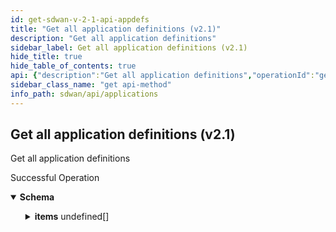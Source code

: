 ```yaml
---
id: get-sdwan-v-2-1-api-appdefs
title: "Get all application definitions (v2.1)"
description: "Get all application definitions"
sidebar_label: Get all application definitions (v2.1)
hide_title: true
hide_table_of_contents: true
api: {"description":"Get all application definitions","operationId":"get-sdwan-v2.1-api-appdefs","responses":{"200":{"content":{"application/json":{"schema":{"allOf":[{"properties":{"count":{"format":"int32","type":"integer"},"id":{"type":"string"},"type":{"type":"string"}}},{"properties":{"items":{"items":{"properties":{"abbreviation":{"description":"Abbreviation: Size(max = 5, error = APPDEF_CONFIG_INVALID_ABBREVIATION: Abbreviation must not exceed 5 characters., min = 0) ","type":"string"},"aggregate_flows":{"description":"Aggregate Flows","type":"boolean"},"app_type":{"description":"App Type: ValidateString(allowNull = false, error = APPDEF_CONFIG_INVALID_TYPE: Only Custom app allowed to create/update., values = [custom]) ","type":"string"},"category":{"description":"Category: ValidateEnum(enumClass = classOf[AppCategory], error = APPDEF_CONFIG_INVALID_CATEGORY: Application category is invalid., nullAllowed = true) ","enum":["anonymity","anti-virus","auth","backup","cad","collaboration","conference","crm","db-mgmt","email","enterprise","file-sharing","file-system","file-transfer","gaming","intercomm","logging","management","messaging","net-discovery","net-mgmt","net-monitor","news-server","notification","p2p","printing","proxy","recreational","remote-desk","remote-mgmt","replication","routing","saas","secure-browsing","storage","streaming","tunnel","utility","voip","wan-opt","web-browsing","wireless-mgmt","ip-protocol","multicast","security","i23v5","printer","default"],"type":"string"},"conn_idle_timeout":{"description":"Conn Idle Timeout: DecimalMin(inclusive = true, error = APPDEF_CONFIG_INVALID_TIMEOUT: Application connection timeout should be in between 0-44000, value = 0) DecimalMax(inclusive = true, error = APPDEF_CONFIG_INVALID_TIMEOUT: Application connection timeout should be in between 0-44000, value = 44000) ","format":"int32","type":"integer"},"description":{"description":"Description: Size(max = 256, error = DESCRIPTION_EXCEEDS_LIMIT: Description length exceeds limit, min = 0) ","type":"string"},"display_name":{"description":"Display Name: NotBlank(error = APPDEF_CONFIG_INVALID_DISPLAYNAME: Application display name is required and cannot be null.) Size(max = 64, error = APPDEF_CONFIG_INVALID_DISPLAYNAME: Application display name is required and cannot be null., min = 0) ","type":"string"},"domains":{"description":"Domains: ListString(allowDuplicate = false, allowEmpty = true, allowNull = true, length = 256, listMaxSize = 16, error = APPDEF_CONFIG_INVALID_DOMAIN_LIST: Application domain list is invalid. Maximum 16 valid domains are allowed and each domain should not exceed 253 characters., noTrim = false, regex = (?=^.{4,253}$)((^((?!-)[a-zA-Z0-9-]{1,63}(?<!-)))|(^((?!-)[a-zA-Z0-9-]{1,63}(?<!-)\\\\.)+)([a-zA-Z]{2,63}))([:])?([0-9]{1,4}|[1-5][0-9]{4}|6[0-4][0-9]{3}|65[0-4][0-9]{2}|655[0-2][0-9]|6553[0-5])?$, required = false) ","items":{"description":"Domains","type":"string"},"type":"array"},"id":{"description":"Id","type":"string"},"ingress_traffic_pct":{"description":"Ingress Traffic Pct: Required(message = required) DecimalMin(inclusive = true, error = APPDEF_CONFIG_INVALID_INGRESS: Application ingress traffic percentage should be in between 1-99, value = 1) DecimalMax(inclusive = true, error = APPDEF_CONFIG_INVALID_INGRESS: Application ingress traffic percentage should be in between 1-99, value = 99) ","format":"int32","type":"integer"},"ip_rules":{"description":"Ip Rules: Valid Size(max = 16, error = APPDEF_CONFIG_MAX_SIZE_EXCEED: Allowed max size is 16 for each of them - tcp_rules, ip_rules and udp_rules., min = 0) ","items":{"type":"object"},"type":"array"},"order_number":{"description":"Order Number: Range(max = 65535L, error = APPDEF_CONFIG_INVALID_ORDER_NUMBER: Order number should be between 1-65535, min = 1L) ","format":"int32","type":"integer"},"overrides_allowed":{"description":"Overrides Allowed","type":"boolean"},"path_affinity":{"description":"Path Affinity: ValidateEnum(enumClass = classOf[PathAffinity], error = APPDEF_CONFIG_INVALID_PATHAFFINITY: Application path affinity is invalid. Only none, weak, strict is allowed., nullAllowed = false) ","enum":["none","weak","strict"],"type":"string"},"session_timeout":{"description":"Session Timeout: Range(max = 44000L, error = APPDEF_CONFIG_INVALID_SESSION_TIMEOUT: Application session timeout should be in between 0-44000, min = 0L) ","format":"int32","type":"integer"},"system_app_overridden":{"description":"System App Overridden","type":"boolean"},"tags":{"description":"Tags: ListString(allowDuplicate = false, allowEmpty = true, allowNull = true, length = 128, listMaxSize = 10, error = INVALID_TAG: Maximum 10 Unique tags of length 1024 each are allowed, noTrim = false, regex = [^,\\\\s]+, required = false) ","items":{"description":"Tags","type":"string"},"type":"array"},"tcp_rules":{"description":"Tcp Rules: Valid Size(max = 16, error = APPDEF_CONFIG_MAX_SIZE_EXCEED: Allowed max size is 16 for each of them - tcp_rules, ip_rules and udp_rules., min = 0) ","items":{"type":"string"},"type":"array"},"transfer_type":{"description":"Transfer Type: ValidateString(allowNull = false, error = APPDEF_CONFIG_INVALID_TRANSFER_TYPE: Application transfer type is invalid. Only transactional, bulk, rt-audio, rt-video is allowed., values = [transactional, bulk, rt-audio, rt-video]) ","type":"string"},"udp_rules":{"description":"Udp Rules: Valid Size(max = 16, error = APPDEF_CONFIG_MAX_SIZE_EXCEED: Allowed max size is 16 for each of them - tcp_rules, ip_rules and udp_rules., min = 0) ","items":{"type":"object"},"type":"array"}},"required":["app_type","transfer_type","display_name","ingress_traffic_pct","path_affinity"]},"type":"array"}},"type":"object"}]}}},"description":"Successful Operation"}},"tags":["Applications"],"method":"get","path":"/sdwan/v2.1/api/appdefs","servers":[{"url":"https://api.sase.paloaltonetworks.com"}],"info":{"contact":{},"description":"List of APIs used to manage an application definition specific query, overrides, and version information.","title":"Applications","version":"Latest"},"postman":{"name":"Get all application definitions (v2.1)","description":{"content":"Get all application definitions","type":"text/plain"},"url":{"path":["sdwan","v2.1","api","appdefs"],"host":["{{baseUrl}}"],"query":[],"variable":[]},"header":[{"key":"Accept","value":"application/json"}],"method":"GET"}}
sidebar_class_name: "get api-method"
info_path: sdwan/api/applications
---
```



## Get all application definitions (v2.1)



Get all application definitions

<div><ApiTabs><TabItem label={"200"} value={"200"}><div>

Successful Operation

</div><div><MimeTabs groupId={"mime-type"}><TabItem label={"application/json"} value={"application/json"}><SchemaTabs groupId={"schema-tabs"}><TabItem label={"Schema"} value={"Schema"}><details style={{}} data-collapsed={false} open={true}><summary style={{"textAlign":"left"}}><strong>Schema</strong></summary><div style={{"textAlign":"left","marginLeft":"1rem"}}></div><ul style={{"marginLeft":"1rem"}}><SchemaItem collapsible={false} name={"count"} required={false} schemaDescription={undefined} schemaName={"int32"} qualifierMessage={undefined} defaultValue={undefined}></SchemaItem><SchemaItem collapsible={false} name={"id"} required={false} schemaDescription={undefined} schemaName={"string"} qualifierMessage={undefined} defaultValue={undefined}></SchemaItem><SchemaItem collapsible={false} name={"type"} required={false} schemaDescription={undefined} schemaName={"string"} qualifierMessage={undefined} defaultValue={undefined}></SchemaItem><SchemaItem collapsible={true} className={"schemaItem"}><details style={{}}><summary style={{}}><strong>items</strong><span style={{"opacity":"0.6"}}> undefined[]</span></summary><div style={{"marginLeft":"1rem"}}><SchemaItem collapsible={false} name={"abbreviation"} required={false} schemaDescription={"Abbreviation: Size(max = 5, error = APPDEF_CONFIG_INVALID_ABBREVIATION: Abbreviation must not exceed 5 characters., min = 0) "} schemaName={"string"} qualifierMessage={undefined} defaultValue={undefined}></SchemaItem><SchemaItem collapsible={false} name={"aggregate_flows"} required={false} schemaDescription={"Aggregate Flows"} schemaName={"boolean"} qualifierMessage={undefined} defaultValue={undefined}></SchemaItem><SchemaItem collapsible={false} name={"app_type"} required={false} schemaDescription={"App Type: ValidateString(allowNull = false, error = APPDEF_CONFIG_INVALID_TYPE: Only Custom app allowed to create/update., values = [custom]) "} schemaName={"string"} qualifierMessage={undefined} defaultValue={undefined}></SchemaItem><SchemaItem collapsible={false} name={"category"} required={false} schemaDescription={"Category: ValidateEnum(enumClass = classOf[AppCategory], error = APPDEF_CONFIG_INVALID_CATEGORY: Application category is invalid., nullAllowed = true) "} schemaName={"string"} qualifierMessage={"**Possible values:** [`anonymity`, `anti-virus`, `auth`, `backup`, `cad`, `collaboration`, `conference`, `crm`, `db-mgmt`, `email`, `enterprise`, `file-sharing`, `file-system`, `file-transfer`, `gaming`, `intercomm`, `logging`, `management`, `messaging`, `net-discovery`, `net-mgmt`, `net-monitor`, `news-server`, `notification`, `p2p`, `printing`, `proxy`, `recreational`, `remote-desk`, `remote-mgmt`, `replication`, `routing`, `saas`, `secure-browsing`, `storage`, `streaming`, `tunnel`, `utility`, `voip`, `wan-opt`, `web-browsing`, `wireless-mgmt`, `ip-protocol`, `multicast`, `security`, `i23v5`, `printer`, `default`]"} defaultValue={undefined}></SchemaItem><SchemaItem collapsible={false} name={"conn_idle_timeout"} required={false} schemaDescription={"Conn Idle Timeout: DecimalMin(inclusive = true, error = APPDEF_CONFIG_INVALID_TIMEOUT: Application connection timeout should be in between 0-44000, value = 0) DecimalMax(inclusive = true, error = APPDEF_CONFIG_INVALID_TIMEOUT: Application connection timeout should be in between 0-44000, value = 44000) "} schemaName={"int32"} qualifierMessage={undefined} defaultValue={undefined}></SchemaItem><SchemaItem collapsible={false} name={"description"} required={false} schemaDescription={"Description: Size(max = 256, error = DESCRIPTION_EXCEEDS_LIMIT: Description length exceeds limit, min = 0) "} schemaName={"string"} qualifierMessage={undefined} defaultValue={undefined}></SchemaItem><SchemaItem collapsible={false} name={"display_name"} required={false} schemaDescription={"Display Name: NotBlank(error = APPDEF_CONFIG_INVALID_DISPLAYNAME: Application display name is required and cannot be null.) Size(max = 64, error = APPDEF_CONFIG_INVALID_DISPLAYNAME: Application display name is required and cannot be null., min = 0) "} schemaName={"string"} qualifierMessage={undefined} defaultValue={undefined}></SchemaItem><SchemaItem collapsible={false} name={"domains"} required={false} schemaDescription={"Domains: ListString(allowDuplicate = false, allowEmpty = true, allowNull = true, length = 256, listMaxSize = 16, error = APPDEF_CONFIG_INVALID_DOMAIN_LIST: Application domain list is invalid. Maximum 16 valid domains are allowed and each domain should not exceed 253 characters., noTrim = false, regex = (?=^.{4,253}$)((^((?!-)[a-zA-Z0-9-]{1,63}(?<!-)))|(^((?!-)[a-zA-Z0-9-]{1,63}(?<!-)\\\\.)+)([a-zA-Z]{2,63}))([:])?([0-9]{1,4}|[1-5][0-9]{4}|6[0-4][0-9]{3}|65[0-4][0-9]{2}|655[0-2][0-9]|6553[0-5])?$, required = false) "} schemaName={"string[]"} qualifierMessage={undefined} defaultValue={undefined}></SchemaItem><SchemaItem collapsible={false} name={"id"} required={false} schemaDescription={"Id"} schemaName={"string"} qualifierMessage={undefined} defaultValue={undefined}></SchemaItem><SchemaItem collapsible={false} name={"ingress_traffic_pct"} required={false} schemaDescription={"Ingress Traffic Pct: Required(message = required) DecimalMin(inclusive = true, error = APPDEF_CONFIG_INVALID_INGRESS: Application ingress traffic percentage should be in between 1-99, value = 1) DecimalMax(inclusive = true, error = APPDEF_CONFIG_INVALID_INGRESS: Application ingress traffic percentage should be in between 1-99, value = 99) "} schemaName={"int32"} qualifierMessage={undefined} defaultValue={undefined}></SchemaItem><SchemaItem collapsible={false} name={"ip_rules"} required={false} schemaDescription={"Ip Rules: Valid Size(max = 16, error = APPDEF_CONFIG_MAX_SIZE_EXCEED: Allowed max size is 16 for each of them - tcp_rules, ip_rules and udp_rules., min = 0) "} schemaName={"object[]"} qualifierMessage={undefined} defaultValue={undefined}></SchemaItem><SchemaItem collapsible={false} name={"order_number"} required={false} schemaDescription={"Order Number: Range(max = 65535L, error = APPDEF_CONFIG_INVALID_ORDER_NUMBER: Order number should be between 1-65535, min = 1L) "} schemaName={"int32"} qualifierMessage={undefined} defaultValue={undefined}></SchemaItem><SchemaItem collapsible={false} name={"overrides_allowed"} required={false} schemaDescription={"Overrides Allowed"} schemaName={"boolean"} qualifierMessage={undefined} defaultValue={undefined}></SchemaItem><SchemaItem collapsible={false} name={"path_affinity"} required={false} schemaDescription={"Path Affinity: ValidateEnum(enumClass = classOf[PathAffinity], error = APPDEF_CONFIG_INVALID_PATHAFFINITY: Application path affinity is invalid. Only none, weak, strict is allowed., nullAllowed = false) "} schemaName={"string"} qualifierMessage={"**Possible values:** [`none`, `weak`, `strict`]"} defaultValue={undefined}></SchemaItem><SchemaItem collapsible={false} name={"session_timeout"} required={false} schemaDescription={"Session Timeout: Range(max = 44000L, error = APPDEF_CONFIG_INVALID_SESSION_TIMEOUT: Application session timeout should be in between 0-44000, min = 0L) "} schemaName={"int32"} qualifierMessage={undefined} defaultValue={undefined}></SchemaItem><SchemaItem collapsible={false} name={"system_app_overridden"} required={false} schemaDescription={"System App Overridden"} schemaName={"boolean"} qualifierMessage={undefined} defaultValue={undefined}></SchemaItem><SchemaItem collapsible={false} name={"tags"} required={false} schemaDescription={"Tags: ListString(allowDuplicate = false, allowEmpty = true, allowNull = true, length = 128, listMaxSize = 10, error = INVALID_TAG: Maximum 10 Unique tags of length 1024 each are allowed, noTrim = false, regex = [^,\\\\s]+, required = false) "} schemaName={"string[]"} qualifierMessage={undefined} defaultValue={undefined}></SchemaItem><SchemaItem collapsible={false} name={"tcp_rules"} required={false} schemaDescription={"Tcp Rules: Valid Size(max = 16, error = APPDEF_CONFIG_MAX_SIZE_EXCEED: Allowed max size is 16 for each of them - tcp_rules, ip_rules and udp_rules., min = 0) "} schemaName={"string[]"} qualifierMessage={undefined} defaultValue={undefined}></SchemaItem><SchemaItem collapsible={false} name={"transfer_type"} required={false} schemaDescription={"Transfer Type: ValidateString(allowNull = false, error = APPDEF_CONFIG_INVALID_TRANSFER_TYPE: Application transfer type is invalid. Only transactional, bulk, rt-audio, rt-video is allowed., values = [transactional, bulk, rt-audio, rt-video]) "} schemaName={"string"} qualifierMessage={undefined} defaultValue={undefined}></SchemaItem><SchemaItem collapsible={false} name={"udp_rules"} required={false} schemaDescription={"Udp Rules: Valid Size(max = 16, error = APPDEF_CONFIG_MAX_SIZE_EXCEED: Allowed max size is 16 for each of them - tcp_rules, ip_rules and udp_rules., min = 0) "} schemaName={"object[]"} qualifierMessage={undefined} defaultValue={undefined}></SchemaItem></div></details></SchemaItem></ul></details></TabItem><TabItem label={"Example (from schema)"} value={"Example (from schema)"}><ResponseSamples responseExample={"{\n  \"count\": 0,\n  \"id\": \"string\",\n  \"type\": \"string\",\n  \"items\": [\n    {\n      \"abbreviation\": \"string\",\n      \"aggregate_flows\": true,\n      \"app_type\": \"string\",\n      \"category\": \"anonymity\",\n      \"conn_idle_timeout\": 0,\n      \"description\": \"string\",\n      \"display_name\": \"string\",\n      \"domains\": [\n        \"string\"\n      ],\n      \"id\": \"string\",\n      \"ingress_traffic_pct\": 0,\n      \"ip_rules\": [\n        {}\n      ],\n      \"order_number\": 0,\n      \"overrides_allowed\": true,\n      \"path_affinity\": \"none\",\n      \"session_timeout\": 0,\n      \"system_app_overridden\": true,\n      \"tags\": [\n        \"string\"\n      ],\n      \"tcp_rules\": [\n        \"string\"\n      ],\n      \"transfer_type\": \"string\",\n      \"udp_rules\": [\n        {}\n      ]\n    }\n  ]\n}"} language={"json"}></ResponseSamples></TabItem></SchemaTabs></TabItem></MimeTabs></div></TabItem></ApiTabs></div>
      